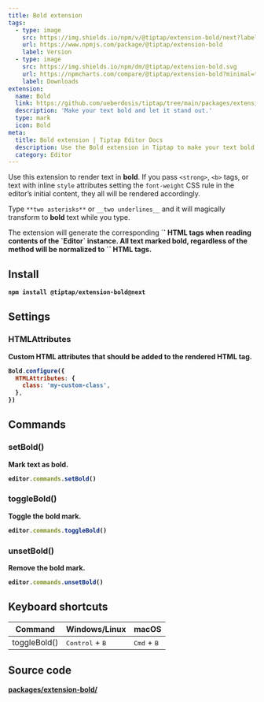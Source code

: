```yaml
---
title: Bold extension
tags:
  - type: image
    src: https://img.shields.io/npm/v/@tiptap/extension-bold/next?label=version
    url: https://www.npmjs.com/package/@tiptap/extension-bold
    label: Version
  - type: image
    src: https://img.shields.io/npm/dm/@tiptap/extension-bold.svg
    url: https://npmcharts.com/compare/@tiptap/extension-bold?minimal=true
    label: Downloads
extension:
  name: Bold
  link: https://github.com/ueberdosis/tiptap/tree/main/packages/extension-bold
  description: 'Make your text bold and let it stand out.'
  type: mark
  icon: Bold
meta:
  title: Bold extension | Tiptap Editor Docs
  description: Use the Bold extension in Tiptap to make your text bold and let it stand out. Learn more in our docs!
  category: Editor
---
```



Use this extension to render text in **bold**. If you pass `<strong>`, `<b>` tags, or text with inline `style` attributes setting the `font-weight` CSS rule in the editor’s initial content, they all will be rendered accordingly.

Type `**two asterisks**` or `__two underlines__` and it will magically transform to **bold** text while you type.

<CodeDemo path="/Marks/Bold" />

<Callout title="Restrictions" variant="default">
    The extension will generate the corresponding `<strong>` HTML tags when reading contents of the `Editor` instance. All text marked bold, regardless of the method will be normalized to `<strong>` HTML tags.
</Callout>

## Install

```bash
npm install @tiptap/extension-bold@next
```

## Settings

### HTMLAttributes

Custom HTML attributes that should be added to the rendered HTML tag.

```js
Bold.configure({
  HTMLAttributes: {
    class: 'my-custom-class',
  },
})
```

## Commands

### setBold()

Mark text as bold.

```js
editor.commands.setBold()
```

### toggleBold()

Toggle the bold mark.

```js
editor.commands.toggleBold()
```

### unsetBold()

Remove the bold mark.

```js
editor.commands.unsetBold()
```

## Keyboard shortcuts

| Command      | Windows/Linux                     | macOS                         |
| ------------ | --------------------------------- | ----------------------------- |
| toggleBold() | <kbd>Control</kbd> + <kbd>B</kbd> | <kbd>Cmd</kbd> + <kbd>B</kbd> |

## Source code

[packages/extension-bold/](https://github.com/ueberdosis/tiptap/blob/main/packages/extension-bold/)
